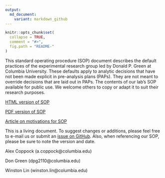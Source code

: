 ```yaml
---
output:
  md_document:
    variant: markdown_github
---
```


<!-- README.md is generated from README.Rmd. Please edit that file -->

```r
knitr::opts_chunk$set(
  collapse = TRUE,
  comment = "#>",
  fig.path = "README-"
)
```

This standard operating procedure (SOP) document describes the default practices of the experimental research group led by Donald P. Green at Columbia University. These defaults apply to analytic decisions that have not been made explicit in pre-analysis plans (PAPs). They are not meant to override decisions that are laid out in PAPs. The contents of our lab's SOP available for public use. We welcome others to copy or adapt it to suit their research purposes.

[HTML version of SOP](http://htmlpreview.github.io/?https://github.com/acoppock/Green-Lab-SOP/blob/master/Green_Lab_SOP.html)

[PDF version of SOP](https://github.com/acoppock/Green-Lab-SOP/raw/master/Green_Lab_SOP.pdf)

[Article on motivations for SOP](http://www.columbia.edu/~wl2513/sop-safety-net.pdf)

This is a living document. To suggest changes or additions, please feel free to e-mail us or submit an [issue on GitHub](https://github.com/acoppock/Green-Lab-SOP/issues). Also, when referencing our SOP, please be sure to note the version and date.

Alex Coppock (a.coppock@columbia.edu)

Don Green (dpg2110@columbia.edu)

Winston Lin (winston.lin@columbia.edu)